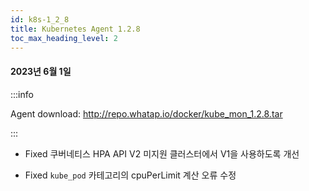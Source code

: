```yaml
---
id: k8s-1_2_8
title: Kubernetes Agent 1.2.8
toc_max_heading_level: 2
---
```


#### 2023년 6월 1일

:::info

Agent download: http://repo.whatap.io/docker/kube_mon_1.2.8.tar

:::

-   <Status>Fixed</Status> 쿠버네티스 HPA API V2 미지원 클러스터에서 V1을 사용하도록 개선

-   <Status>Fixed</Status> <code>kube_pod</code> 카테고리의 cpuPerLimit 계산 오류 수정
